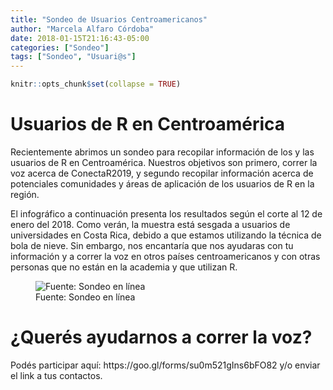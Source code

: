 ```yaml
---
title: "Sondeo de Usuarios Centroamericanos"
author: "Marcela Alfaro Córdoba"
date: 2018-01-15T21:16:43-05:00
categories: ["Sondeo"]
tags: ["Sondeo", "Usuari@s"]
---
```


```r
knitr::opts_chunk$set(collapse = TRUE)
```

# Usuarios de R en Centroamérica

Recientemente abrimos un sondeo para recopilar información de los y las usuarios de R en Centroamérica. Nuestros objetivos son primero, correr la voz acerca de ConectaR2019, y segundo recopilar información acerca de potenciales comunidades y áreas de aplicación de los usuarios de R en la región. 

El infográfico a continuación presenta los resultados según el corte al 12 de enero del 2018. Como verán, la muestra está sesgada a usuarios de universidades en Costa Rica, debido a que estamos utilizando la técnica de bola de nieve. Sin embargo, nos encantaría que nos ayudaras con tu información y a correr la voz en otros países centroamericanos y con otras personas que no están en la academia y que utilizan R.

![Fuente: Sondeo en línea](../../public/images/Res_Sondeo_120118.png)

# ¿Querés ayudarnos a correr la voz?

Podés participar aquí: https://goo.gl/forms/su0m521gIns6bFO82 y/o enviar el link a tus contactos.
